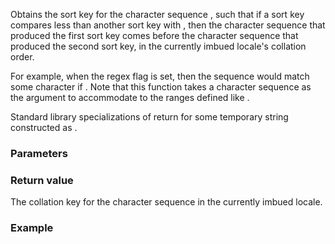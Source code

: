 {{cpp/regex/regex_traits/title|transform}}
{{cpp/regex/regex_traits/navbar}}
{{dcl begin}}
{{dcl|1=
template&lt; class ForwardIt &gt;
string_type transform( ForwardIt first, ForwardIt last) const;
}}
{{dcl end}}

Obtains the sort key for the character sequence {{range|first|last}}, such that if a sort key compares less than another sort key with {{c|operator&lt;}}, then the character sequence that produced the first sort key comes before the character sequence that produced the second sort key, in the currently imbued locale's collation order.

For example, when the regex flag {{lc|std::regex_constants::collate}} is set, then the sequence {{tt|[a-b]}} would match some character {{tt|c1}} if {{c|1=traits.transform("a") &lt;= traits.transform(c1) &lt;= traits.transform("b")}}. Note that this function takes a character sequence as the argument to accommodate to the ranges defined like {{c|[}}{{c|[.ae.]-d]}}.

Standard library specializations of {{lc|std::regex_traits}} return {{c|std::use_facet&lt;std::collate&lt;CharT&gt;&gt;(getloc()).transform(str.data(), str.data() + str.length())}} for some temporary string {{tt|str}} constructed as {{c|string_type str(first, last)}}.

===Parameters===
{{par begin}}
{{par|first, last|a pair of {{named req|ForwardIterator}}s which determines the sequence of characters to compare}}
{{par hreq}}
{{par req named|ForwardIt|ForwardIterator}}
{{par end}}

===Return value===
The collation key for the character sequence {{range|first|last}} in the currently imbued locale.

===Example===
{{example}}

{{langlinks|de|es|fr|it|ja|pt|ru|zh}}